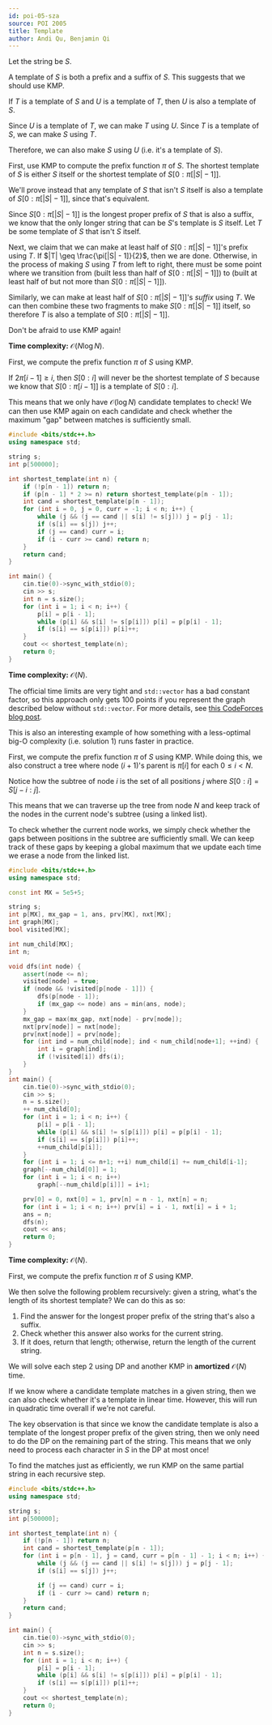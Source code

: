 ```yaml
---
id: poi-05-sza
source: POI 2005
title: Template
author: Andi Qu, Benjamin Qi
---
```


Let the string be $S$.

<Spoiler title="Hint 1">

A template of $S$ is both a prefix and a suffix of $S$. This suggests that we
should use KMP.

</Spoiler>

<Spoiler title="Hint 2">

If $T$ is a template of $S$ and $U$ is a template of $T$, then $U$ is also a
template of $S$.

<Spoiler title="Proof">

Since $U$ is a template of $T$, we can make $T$ using $U$. Since $T$ is a
template of $S$, we can make $S$ using $T$.

Therefore, we can also make $S$ using $U$ (i.e. it's a template of $S$).

</Spoiler>

</Spoiler>

<Spoiler title="Hint 3">

First, use KMP to compute the prefix function $\pi$ of $S$. The shortest
template of $S$ is either $S$ itself or the shortest template of
$S[0 : \pi[|S| - 1]]$.

<Spoiler title="Proof">

We'll prove instead that any template of $S$ that isn't $S$ itself is also a
template of $S[0 : \pi[|S| - 1]]$, since that's equivalent.

Since $S[0 : \pi[|S| - 1]]$ is the longest proper prefix of $S$ that is also a
suffix, we know that the only longer string that can be $S$'s template is $S$
itself. Let $T$ be some template of $S$ that isn't $S$ itself.

Next, we claim that we can make at least half of $S[0 : \pi[|S| - 1]]$'s prefix
using $T$. If $|T| \geq \frac{\pi[|S| - 1]}{2}$, then we are done. Otherwise, in
the process of making $S$ using $T$ from left to right, there must be some point
where we transition from (built less than half of $S[0 : \pi[|S| - 1]]$) to
(built at least half of but not more than $S[0 : \pi[|S| - 1]]$).

Similarly, we can make at least half of $S[0 : \pi[|S| - 1]]$'s _suffix_ using
$T$. We can then combine these two fragments to make $S[0 : \pi[|S| - 1]]$
itself, so therefore $T$ is also a template of $S[0 : \pi[|S| - 1]]$.

</Spoiler>

</Spoiler>

<Spoiler title="Hint 4">

Don't be afraid to use KMP again!

</Spoiler>

<Spoiler title="Solution 1">

**Time complexity:** $\mathcal O(N \log N)$.

First, we compute the prefix function $\pi$ of $S$ using KMP.

If $2\pi[i - 1] \geq i$, then $S[0 : i]$ will never be the shortest template of
$S$ because we know that $S[0 : \pi[i - 1]]$ is a template of $S[0 : i]$.

This means that we only have $\mathcal O(\log N)$ candidate templates to check!
We can then use KMP again on each candidate and check whether the maximum "gap"
between matches is sufficiently small.

```cpp
#include <bits/stdc++.h>
using namespace std;

string s;
int p[500000];

int shortest_template(int n) {
	if (!p[n - 1]) return n;
	if (p[n - 1] * 2 >= n) return shortest_template(p[n - 1]);
	int cand = shortest_template(p[n - 1]);
	for (int i = 0, j = 0, curr = -1; i < n; i++) {
		while (j && (j == cand || s[i] != s[j])) j = p[j - 1];
		if (s[i] == s[j]) j++;
		if (j == cand) curr = i;
		if (i - curr >= cand) return n;
	}
	return cand;
}

int main() {
	cin.tie(0)->sync_with_stdio(0);
	cin >> s;
	int n = s.size();
	for (int i = 1; i < n; i++) {
		p[i] = p[i - 1];
		while (p[i] && s[i] != s[p[i]]) p[i] = p[p[i] - 1];
		if (s[i] == s[p[i]]) p[i]++;
	}
	cout << shortest_template(n);
	return 0;
}
```

</Spoiler>

<Spoiler title="Solution 2">

**Time complexity:** $\mathcal O(N)$.

<Warning>

The official time limits are very tight and `std::vector` has a bad constant
factor, so this approach only gets 100 points if you represent the graph
described below without `std::vector`. For more details, see
[this CodeForces blog post](https://codeforces.com/blog/entry/67883).

This is also an interesting example of how something with a less-optimal big-O
complexity (i.e. solution 1) runs faster in practice.

</Warning>

First, we compute the prefix function $\pi$ of $S$ using KMP. While doing this,
we also construct a tree where node $(i + 1)$'s parent is $\pi[i]$ for each
$0 \leq i < N$.

Notice how the subtree of node $i$ is the set of all positions $j$ where
$S[0 : i] = S[j - i : j]$.

This means that we can traverse up the tree from node $N$ and keep track of the
nodes in the current node's subtree (using a linked list).

To check whether the current node works, we simply check whether the gaps
between positions in the subtree are sufficiently small. We can keep track of
these gaps by keeping a global maximum that we update each time we erase a node
from the linked list.

```cpp
#include <bits/stdc++.h>
using namespace std;

const int MX = 5e5+5;

string s;
int p[MX], mx_gap = 1, ans, prv[MX], nxt[MX];
int graph[MX];
bool visited[MX];

int num_child[MX];
int n;

void dfs(int node) {
	assert(node <= n);
	visited[node] = true;
	if (node && !visited[p[node - 1]]) {
		dfs(p[node - 1]);
		if (mx_gap <= node) ans = min(ans, node);
	}
	mx_gap = max(mx_gap, nxt[node] - prv[node]);
	nxt[prv[node]] = nxt[node];
	prv[nxt[node]] = prv[node];
	for (int ind = num_child[node]; ind < num_child[node+1]; ++ind) {
		int i = graph[ind];
		if (!visited[i]) dfs(i);
	}
}
int main() {
	cin.tie(0)->sync_with_stdio(0);
	cin >> s;
	n = s.size();
	++ num_child[0];
	for (int i = 1; i < n; i++) {
		p[i] = p[i - 1];
		while (p[i] && s[i] != s[p[i]]) p[i] = p[p[i] - 1];
		if (s[i] == s[p[i]]) p[i]++;
		++num_child[p[i]];
	}
	for (int i = 1; i <= n+1; ++i) num_child[i] += num_child[i-1];
	graph[--num_child[0]] = 1;
	for (int i = 1; i < n; i++)
		graph[--num_child[p[i]]] = i+1;

	prv[0] = 0, nxt[0] = 1, prv[n] = n - 1, nxt[n] = n;
	for (int i = 1; i < n; i++) prv[i] = i - 1, nxt[i] = i + 1;
	ans = n;
	dfs(n);
	cout << ans;
	return 0;
}
```

</Spoiler>

<Spoiler title="Solution 3">

**Time complexity:** $\mathcal O(N)$.

First, we compute the prefix function $\pi$ of $S$ using KMP.

We then solve the following problem recursively: given a string, what's the
length of its shortest template? We can do this as so:

1. Find the answer for the longest proper prefix of the string that's also a
   suffix.
2. Check whether this answer also works for the current string.
3. If it does, return that length; otherwise, return the length of the current
   string.

We will solve each step 2 using DP and another KMP in **amortized**
$\mathcal O(N)$ time.

If we know where a candidate template matches in a given string, then we can
also check whether it's a template in linear time. However, this will run in
quadratic time overall if we're not careful.

The key observation is that since we know the candidate template is also a
template of the longest proper prefix of the given string, then we only need to
do the DP on the remaining part of the string. This means that we only need to
process each character in $S$ in the DP at most once!

To find the matches just as efficiently, we run KMP on the same partial string
in each recursive step.

```cpp
#include <bits/stdc++.h>
using namespace std;

string s;
int p[500000];

int shortest_template(int n) {
	if (!p[n - 1]) return n;
	int cand = shortest_template(p[n - 1]);
	for (int i = p[n - 1], j = cand, curr = p[n - 1] - 1; i < n; i++) {
		while (j && (j == cand || s[i] != s[j])) j = p[j - 1];
		if (s[i] == s[j]) j++;

		if (j == cand) curr = i;
		if (i - curr >= cand) return n;
	}
	return cand;
}

int main() {
	cin.tie(0)->sync_with_stdio(0);
	cin >> s;
	int n = s.size();
	for (int i = 1; i < n; i++) {
		p[i] = p[i - 1];
		while (p[i] && s[i] != s[p[i]]) p[i] = p[p[i] - 1];
		if (s[i] == s[p[i]]) p[i]++;
	}
	cout << shortest_template(n);
	return 0;
}
```

</Spoiler>
